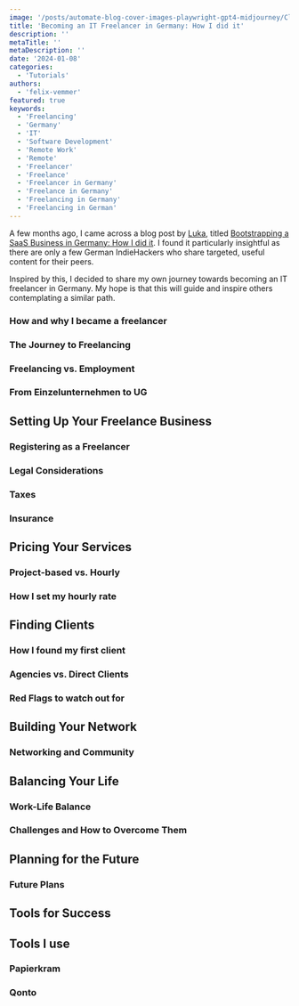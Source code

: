 ```yaml
---
image: '/posts/automate-blog-cover-images-playwright-gpt4-midjourney/CleanShot-2023-07-03-at-11.25.48@2x.png'
title: 'Becoming an IT Freelancer in Germany: How I did it'
description: ''
metaTitle: ''
metaDescription: ''
date: '2024-01-08'
categories:
  - 'Tutorials'
authors:
  - 'felix-vemmer'
featured: true
keywords:
  - 'Freelancing'
  - 'Germany'
  - 'IT'
  - 'Software Development'
  - 'Remote Work'
  - 'Remote'
  - 'Freelancer'
  - 'Freelance'
  - 'Freelancer in Germany'
  - 'Freelance in Germany'
  - 'Freelancing in Germany'
  - 'Freelancing in German'
---
```


A few months ago, I came across a blog post by [Luka](https://twitter.com/_lhermann), titled [Bootstrapping a SaaS Business in Germany: How I did it](https://lukashermann.dev/writing/bootstrapping-a-saas-business-in-germany/). I found it particularly insightful as there are only a few German IndieHackers who share targeted, useful content for their peers.

Inspired by this, I decided to share my own journey towards becoming an IT freelancer in Germany. My hope is that this will guide and inspire others contemplating a similar path.

### How and why I became a freelancer

### The Journey to Freelancing

### Freelancing vs. Employment

### From Einzelunternehmen to UG

## Setting Up Your Freelance Business

### Registering as a Freelancer

### Legal Considerations

### Taxes

### Insurance

## Pricing Your Services

### Project-based vs. Hourly

### How I set my hourly rate

## Finding Clients

### How I found my first client

### Agencies vs. Direct Clients

### Red Flags to watch out for

## Building Your Network

### Networking and Community

## Balancing Your Life

### Work-Life Balance

### Challenges and How to Overcome Them

## Planning for the Future

### Future Plans

## Tools for Success

## Tools I use

### Papierkram

### Qonto
